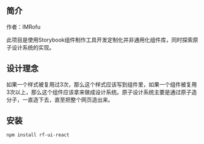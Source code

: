 <Meta title="DOC/简介" />

## 简介

作者：IMRofu

此项目是使用Storybook组件制作工具开发定制化并非通用化组件库，同时探索原子设计系统的实现。

## 设计理念

如果一个样式被复用过3次，那么这个样式应该写到组件里，如果一个组件被复用3次以上，那么这个组件应该拿来做成设计系统。原子设计系统主要是通过原子造分子，一直造下去，直至把整个网页造出来。



## 安装

```npm install rf-ui-react```


